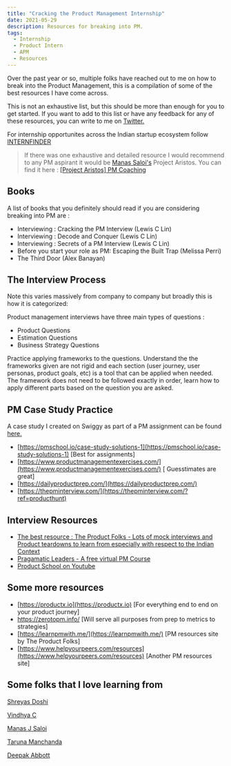 ```yaml
---
title: "Cracking the Product Management Internship"
date: 2021-05-29
description: Resources for breaking into PM.
tags:
  - Internship
  - Product Intern
  - APM
  - Resources
---
```


Over the past year or so, multiple folks have reached out to me on how to break into the Product Management, this is a compilation of some of the best resources I have come across.

This is not an exhaustive list, but this should be more than enough for you to get started. If you want to add to this list or have any feedback for any of these resources, you can write to me on [Twitter.](https://twitter.com/manan_0308)

For internship opportunites across the Indian startup ecosystem follow [INTERNFINDER](https://twitter.com/internfinder)

> If there was one exhaustive and detailed resource I would recommend to any PM aspirant it would be [Manas Saloi's](https://www.manassaloi.com) Project Aristos. You can find it here : [[Project Aristos] PM Coaching](https://manassaloi.com/2020/01/21/aristos-pm-coaching.html)

## Books

A list of books that you definitely should read if you are considering breaking into PM are :

- Interviewing : Cracking the PM Interview (Lewis C Lin)
- Interviewing : Decode and Conquer (Lewis C Lin)
- Interviewing  : Secrets of a PM Interview (Lewis C Lin)
- Before you start your role as PM: Escaping the Built Trap (Melissa Perri)
- The Third Door  (Alex Banayan)

## The Interview Process

Note this varies massively from company to company but broadly this is how it is categorized:

Product management interviews have three main types of questions : 
- Product Questions
- Estimation Questions
- Business Strategy Questions

Practice applying frameworks to the questions. Understand the the frameworks given are not rigid and each section (user journey, user personas, product goals, etc) is a tool that can be applied when needed. The framework does not need to be followed exactly in order, learn how to apply different parts based on the question you are asked.




## PM Case Study Practice

A case study I created on Swiggy as part of a PM assignment can be found [here.](https://www.mananagarwal.in/prd-self-pickup-from-restaurants-on-swiggy)

- [https://pmschool.io/case-study-solutions-1](https://pmschool.io/case-study-solutions-1) [Best for assignments]
- [https://www.productmanagementexercises.com/](https://www.productmanagementexercises.com/) [ Guesstimates are great]
- [https://dailyproductprep.com/](https://dailyproductprep.com/)
- [https://thepminterview.com/](https://thepminterview.com/?ref=producthunt)

## Interview Resources

- [The best resource : The Product Folks - Lots of mock interviews and Product teardowns to learn from especially with respect to the Indian Context](https://www.youtube.com/watch?v=2ASyf2FTCXc&list=PLHJHMiGyA5ULX2wqHq90zxokKUEdMWg0H)
- [Pragamatic Leaders - A free virtual PM Course](https://www.youtube.com/watch?v=7pgagr76VNY&list=PLsWLOWjMiEPoJIasoaweRK6RQntJ98hSu)
- [Product School on Youtube](https://www.youtube.com/channel/UC6hlQ0x6kPbAGjYkoz53cvA)

## Some more resources

- [https://productx.io](https://productx.io) [For everything end to end on your product journey]
- https://zerotopm.info/ [Will serve all purposes from prep to metrics to strategies]
- [https://learnpmwith.me/](https://learnpmwith.me/) [PM resources site by The Product Folks]
- [https://www.helpyourpeers.com/resources](https://www.helpyourpeers.com/resources) [Another PM resources site]

## Some folks that I love learning from 

[Shreyas Doshi](https://twitter.com/shreyas)

[Vindhya C](https://www.vindhyac.com/)

[Manas J Saloi](https://manassaloi.com/)

[Taruna Manchanda](https://medium.com/@Taruna2309)

[Deepak Abbott](https://medium.com/@deepakabbot)
